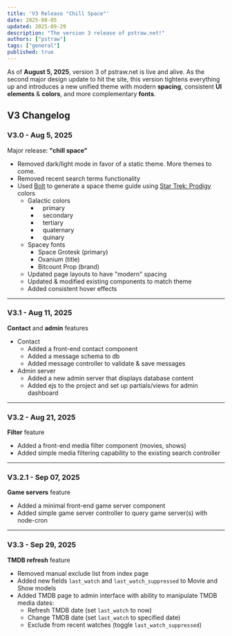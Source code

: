 ```yaml
---
title: 'V3 Release "Chill Space"'
date: 2025-08-05
updated: 2025-09-29
description: "The version 3 release of pstraw.net!"
authors: ["pstraw"]
tags: ["general"]
published: true
---
```


As of **August 5, 2025**, version 3 of pstraw.net is live and alive. As the second major design update to hit the site, this version tightens everything up and introduces a new unified theme with modern **spacing**, consistent **UI elements** & **colors**, and more complementary **fonts**.

## V3 Changelog

### V3.0 - Aug 5, 2025

Major release: **"chill space"**

- Removed dark/light mode in favor of a static theme. More themes to come.
- Removed recent search terms functionality
- Used [Bolt](https://bolt.new) to generate a space theme guide using [Star Trek: Prodigy](https://www.themoviedb.org/tv/106393-star-trek-prodigy) colors
  - Galactic colors
    - <code class="border-primary">&nbsp;</code> primary
    - <code class="border-secondary">&nbsp;</code> secondary
    - <code class="border-tertiary">&nbsp;</code> tertiary
    - <code class="border-quaternary">&nbsp;</code> quaternary
    - <code class="border-quinary">&nbsp;</code> quinary
  - Spacey fonts
    - Space Grotesk (primary)
    - <span style="font-family: var(--font-family-title)">Oxanium</span> (title)
    - <span style="font-family: var(--font-family-brand)">Bitcount Prop</span>
      (brand)
  - Updated page layouts to have "modern" spacing
  - Updated & modified existing components to match theme
  - Added consistent hover effects

---

### V3.1 - Aug 11, 2025

**Contact** and **admin** features

- Contact
  - Added a front-end contact component
  - Added a message schema to db
  - Added message controller to validate & save messages
- Admin server
  - Added a new admin server that displays database content
  - Added ejs to the project and set up partials/views for admin dashboard

---

### V3.2 - Aug 21, 2025

**Filter** feature

- Added a front-end media filter component (movies, shows)
- Added simple media filtering capability to the existing search controller

---

### V3.2.1 - Sep 07, 2025

**Game servers** feature

- Added a minimal front-end game server component
- Added simple game server controller to query game server(s) with node-cron

---

### V3.3 - Sep 29, 2025

**TMDB refresh** feature

- Removed manual exclude list from index page
- Added new fields `last_watch` and `last_watch_suppressed` to Movie and Show models
- Added TMDB page to admin interface with ability to manipulate TMDB media dates:
  - Refresh TMDB date (set `last_watch` to now)
  - Change TMDB date (set `last_watch` to specified date)
  - Exclude from recent watches (toggle `last_watch_suppressed`)
